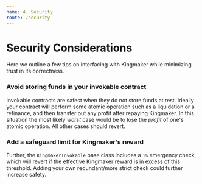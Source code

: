 ```yaml
---
name: 4. Security
route: /security
---
```


# Security Considerations
Here we outline a few tips on interfacing with Kingmaker while minimizing trust in its correctness.

### Avoid storing funds in your invokable contract
Invokable contracts are safest when they do not store funds at rest. Ideally your contract will perform some atomic operation such as a liquidation or a refinance, and then transfer out any profit after repaying Kingmaker. In this situation the most likely *worst* case would be to lose the *profit* of one's atomic operation. All other cases should revert.

### Add a safeguard limit for Kingmaker's reward
Further, the `KingmakerInvokable` base class includes a `1%` emergency check, which will revert if the effective Kingmaker reward is in excess of this threshold. Adding your own redundant/more strict check could further increase safety.

